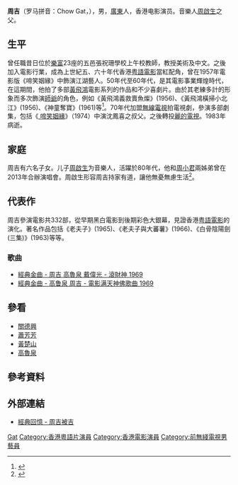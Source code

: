 {{Otheruses|other=名为周吉的其他人物|周吉}}
{{藝人
|姓名 = 周吉
|類型 = 男演員
|圖片 = ChowGat-28-b.jpg
|圖片尺寸 = 
|圖片簡介 = 周吉
|原名 = 
|外文名 = 
|外號 =   
|羅馬拼音 = 
|英文名 = 
|暱稱 = 
|其他藝名 = 
|國籍 = 
|民族 = 
|籍貫 = 
|出生日期 = 1921年
|出生地點 = 
|逝世日期 = {{death date and age|1983|5|21|1921}}
|逝世地點 = {{BHKG}}
|職業 = [[演員|演員]]
|語言 = 粵語
|教育程度 = 
|宗教信仰 =
|配偶 = 
|兒女 = [[周啟生|周啟生]]，[[周小君|周小君]]
|出身地 = 
|出道作 = 樓下閂水喉
|出道日期 = 1954年
|代表作 = 
|活躍年代 = 1950至1970年代
|唱片公司 = 
|經紀公司 = 
|網站 = 
|相關團體 = 
|獎項 = 
|IMDb = 
}}

'''周吉'''（罗马拼音：Chow Gat，{{bd|1921年||1983年|5月21日}}），男，[[廣東|廣東]]人，香港电影演员。音樂人[[周啟生|周啟生]]之父。

== 生平 ==
曾任職昔日位於[[樂富|樂富]]23座的五邑張祝珊學校上午校教師，教授美術及中文。之後加入電影行業，成為上世紀五、六十年代香港[[粤語電影|粤語電影]]當紅配角，曾在1957年電影版《啼笑姻緣》中飾演江湖藝人。50年代至60年代，是其電影事業輝煌時代，在這期間，他拍了多部[[黃飛鴻|黃飛鴻]]電影系列的作品和不少喜劇片。由於其老練多計的形象而多次飾演[[師爺|師爺]]的角色，例如《黃飛鴻義救賣魚燦》(1956)、《黃飛鴻橫掃小北江》(1956)、《神童奪寶》(1961)等<ref>{{cite web|url=http://hkmdb.com/db/people/view.mhtml?id=14344&display_set=big5|title=香港影庫(HKMDB) - 周吉|accessdate=2014-09-01|archive-date=2020-11-29|archive-url=https://web.archive.org/web/20201129201534/http://www.hkmdb.com/db/people/view.mhtml?id=14344&display_set=big5|dead-url=no}}</ref>。70年代加盟[[無線電視|無線電視]]拍電視劇，參演多部劇集，包括《[[啼笑因緣 (無綫電視劇集)|
啼笑姻緣]]》（1974）中演沈鳳喜之叔父。之後轉投[[亞洲電視|麗的電視]]。1983年病逝。

== 家庭 ==
周吉有六名子女。儿子[[周啟生|周啟生]]为音樂人，活躍於80年代，他和[[周小君|周小君]]兩姊弟曾在2013年合辦演唱會。周啟生形容周吉持家有道，讓他無憂無慮生活<ref>{{cite web
|url=http://news.singtao.ca/toronto/2012-09-20/entertainment1348116867d4098243.html
|title=樂壇不死鳥 周啟生︰只怪當初年少氣盛
|access-date=2014-09-01
|archive-url=https://web.archive.org/web/20160331134823/http://news.singtao.ca/toronto/2012-09-20/entertainment1348116867d4098243.html
|archive-date=2016-03-31
|dead-url=yes
}}</ref>。

== 代表作 ==
周吉參演電影共332部，從早期黑白電影到後期彩色大銀幕，見證香港[[粤語電影|粤語電影]]的演化。著名作品包括《老夫子》(1965)、《老夫子與大蕃薯》(1966)、《白骨陰陽劍 (三集)》(1963)等等。

=== 歌曲 ===
* [http://www.youtube.com/watch?v=QtdTC2nPL2Y 經典金曲 - 周吉 高魯泉 戴偉光 - 滾財神 1969]
* [http://www.youtube.com/watch?v=g5En6qdoHqw 經典金曲 - 高鲁泉 周吉 - 電影满天神佛歌曲 1969]

== 參看 ==
* [[關德興|關德興]]
* [[蕭芳芳|蕭芳芳]]
* [[黃楚山|黃楚山]]
* [[高魯泉|高魯泉]]

== 參考資料 ==
{{reflist}}

== 外部連結 ==
* [http://www.youtube.com/watch?v=5QzYpMbYTRk 經典回憶 - 周吉被吉]{{Wayback|url=http://www.youtube.com/watch?v=5QzYpMbYTRk |date=20161015090652 }}

{{Authority control}}
{{DEFAULTSORT:Chow}}
[[Category:周姓|Gat]]
[[Category:香港粵語片演員|Category:香港粵語片演員]]
[[Category:香港電影演員|Category:香港電影演員]]
[[Category:前無綫電視男藝員|Category:前無綫電視男藝員]]